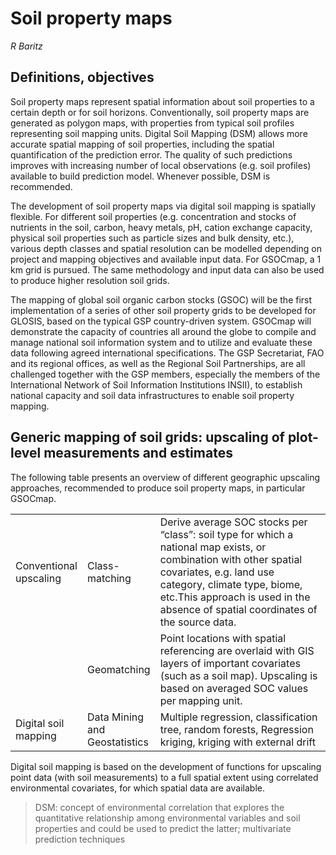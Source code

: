 # Soil property maps

*R Baritz*

## Definitions, objectives

Soil property maps represent spatial information about soil properties to a certain depth or for soil horizons. Conventionally, soil property maps are generated as polygon maps, with properties from typical soil profiles representing soil mapping units.
Digital Soil Mapping (DSM) allows more accurate spatial mapping of soil properties, including the spatial quantification of the prediction error. The quality of such predictions improves with increasing number of local observations (e.g. soil profiles) available to build prediction model. Whenever possible, DSM is recommended. 

The development of soil property maps via digital soil mapping is spatially flexible. For different soil properties (e.g. concentration and stocks of nutrients in the soil, carbon, heavy metals, pH, cation exchange capacity, physical soil properties such as particle sizes and bulk density, etc.), various depth classes and spatial resolution can be modelled depending on project and mapping objectives and available input data. For GSOCmap, a 1 km grid is pursued. The same methodology and input data can also be used to produce higher resolution soil grids.

The mapping of global soil organic carbon stocks (GSOC) will be the first implementation of a series of other soil property grids to be developed for GLOSIS, based on the typical GSP country-driven system. GSOCmap will demonstrate the capacity of countries all around the globe to compile and manage national soil information system and to utilize and evaluate these data following agreed international specifications. The GSP Secretariat, FAO and its regional offices, as well as the Regional Soil Partnerships, are all challenged together with the GSP members, especially the members of the International  Network of Soil Information Institutions INSII), to establish national capacity and soil data infrastructures to enable soil property mapping. 

## Generic mapping of soil grids: upscaling of plot-level measurements and estimates

The following table presents an overview of different geographic upscaling approaches, recommended to produce soil property maps, in particular GSOCmap.

|   |   |                                                                       | 
|---|---|-----------------------------------------------------------------------|
| Conventional upscaling  |  Class-matching | Derive average SOC stocks per “class”: soil type for which a national map exists, or combination with other spatial covariates, e.g. land use category, climate type, biome, etc.This approach is used in the absence of spatial coordinates of the source data.  |
|                         | Geomatching     | Point locations with spatial referencing are overlaid with GIS layers of important covariates (such as a soil map). Upscaling is based on averaged SOC values per mapping unit.  | 
|  Digital soil mapping   | Data Mining and Geostatistics  | Multiple regression, classification tree, random forests, Regression kriging, kriging with external drift  | 


Digital soil mapping is based on the development of functions for upscaling point data (with soil measurements) to a full spatial extent using correlated environmental covariates, for which spatial data are available.

> DSM: concept of environmental correlation that explores the quantitative relationship among environmental variables and soil properties and could be used to predict the latter; multivariate prediction techniques

